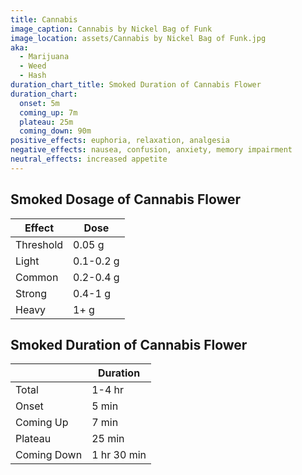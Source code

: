 ```yaml
---
title: Cannabis
image_caption: Cannabis by Nickel Bag of Funk
image_location: assets/Cannabis by Nickel Bag of Funk.jpg
aka:
  - Marijuana
  - Weed
  - Hash
duration_chart_title: Smoked Duration of Cannabis Flower
duration_chart:
  onset: 5m
  coming_up: 7m
  plateau: 25m
  coming_down: 90m
positive_effects: euphoria, relaxation, analgesia
negative_effects: nausea, confusion, anxiety, memory impairment
neutral_effects: increased appetite
---
```


## Smoked Dosage of Cannabis Flower
| Effect | Dose |
| --- | --- |
| Threshold | 0.05 g |
| Light | 0.1-0.2 g |
| Common | 0.2-0.4 g |
| Strong | 0.4-1 g |
| Heavy | 1+ g |

## Smoked Duration of Cannabis Flower
|  | Duration |
| --- | --- |
| Total | 1-4 hr |
| Onset | 5 min |
| Coming Up | 7 min |
| Plateau | 25 min |
| Coming Down | 1 hr 30 min |





